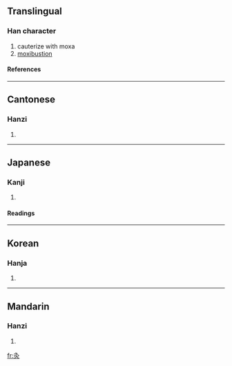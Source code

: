 ==Translingual==
===Han character===
{{Han char|rn=86|rad=火|as=03|sn=7|four=2780<sub>9</sub>|canj=弓人火 (NOF)}}
# cauterize with moxa
# [[moxibustion]]
====References====
{{Han ref|kx=0666.120|dkj=18872|dj=1075.160|hdz=32190.010|uh=7078|ud=28792|bh=A862|bd=43106}}

----
==Cantonese==
===Hanzi===
{{yue-hanzi|jyut=|y=gau3}}
# {{defn|Cantonese}}

----
==Japanese==
===Kanji===
{{ja-kanji|grade=|rs=火03}}
# {{defn|Japanese}} 
====Readings====
{{ja-readings|on=[[きゅう]] (kyū)|kun=[[やいと]] (yaito)}}

----
==Korean==
===Hanja===
{{ko-hanja|hangeul=구|eumhun=|rv=gu|mr=ku|y=kwu}}
# {{defn|Korean}}

----
==Mandarin==
===Hanzi===
{{cmn-hanzi|pin=[[jiǔ]] ([[jiu3]])|wg=chiu<sup>3</sup>}}
# {{defn|Mandarin}}

[[fr:灸]]